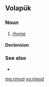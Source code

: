 ==Volapük==

===Noun===
{{vo-noun}}

# [[rhyme]]

====Declension====
{{vo-decl-noun}}

===See also===
* {{l|vo|rim}}

[[mg:rimod]]
[[vo:rimod]]